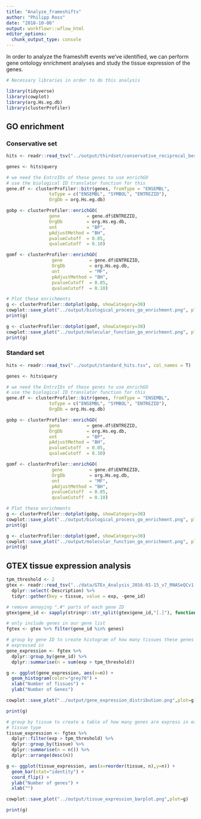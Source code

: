 ```yaml
---
title: "Analyze_frameshifts"
author: "Philipp Ross"
date: "2018-10-06"
output: workflowr::wflow_html
editor_options: 
  chunk_output_type: console
---
```


In order to analyze the frameshift events we've identified, we can perform gene ontology enrichment analyses and study the tissue expression of the genes.

```r
# Necessary libraries in order to do this analysis

library(tidyverse)
library(cowplot)
library(org.Hs.eg.db)
library(clusterProfiler)
```

## GO enrichment

### Conservative set

```r
hits <- readr::read_tsv("../output/thirdset/conservative_reciprocal_best_hits.tsv", col_names = T)

genes <- hits$query

# we need the EntrzIDs of these genes to use enrichGO
# use the biological ID translator function for this
gene.df <- clusterProfiler::bitr(genes, fromType = "ENSEMBL",
                toType = c("ENSEMBL", "SYMBOL", "ENTREZID"),
                OrgDb = org.Hs.eg.db)

gobp <- clusterProfiler::enrichGO(
                gene          = gene.df$ENTREZID,
                OrgDb         = org.Hs.eg.db,
                ont           = "BP",
                pAdjustMethod = "BH",
                pvalueCutoff  = 0.05,
                qvalueCutoff  = 0.10)

gomf <- clusterProfiler::enrichGO(
                 gene          = gene.df$ENTREZID,
                 OrgDb         = org.Hs.eg.db,
                 ont           = "MF",
                 pAdjustMethod = "BH",
                 pvalueCutoff  = 0.05,
                 qvalueCutoff  = 0.10)

# Plot these enrichments
g <- clusterProfiler::dotplot(gobp, showCategory=30)
cowplot::save_plot("../output/biological_process_go_enrichment.png", plot=g)
print(g)

g <- clusterProfiler::dotplot(gomf, showCategory=30)
cowplot::save_plot("../output/molecular_function_go_enrichment.png", plot=g)
print(g)
```

### Standard set

```r
hits <- readr::read_tsv("../output/standard_hits.tsv", col_names = T)

genes <- hits$query

# we need the EntrzIDs of these genes to use enrichGO
# use the biological ID translator function for this
gene.df <- clusterProfiler::bitr(genes, fromType = "ENSEMBL",
                toType = c("ENSEMBL", "SYMBOL", "ENTREZID"),
                OrgDb = org.Hs.eg.db)

gobp <- clusterProfiler::enrichGO(
                gene          = gene.df$ENTREZID,
                OrgDb         = org.Hs.eg.db,
                ont           = "BP",
                pAdjustMethod = "BH",
                pvalueCutoff  = 0.05,
                qvalueCutoff  = 0.10)

gomf <- clusterProfiler::enrichGO(
                 gene          = gene.df$ENTREZID,
                 OrgDb         = org.Hs.eg.db,
                 ont           = "MF",
                 pAdjustMethod = "BH",
                 pvalueCutoff  = 0.05,
                 qvalueCutoff  = 0.10)

# Plot these enrichments
g <- clusterProfiler::dotplot(gobp, showCategory=30)
cowplot::save_plot("../output/biological_process_go_enrichment.png", plot=g)
print(g)

g <- clusterProfiler::dotplot(gomf, showCategory=30)
cowplot::save_plot("../output/molecular_function_go_enrichment.png", plot=g)
print(g)
```

## GTEX tissue expression analysis

```r
tpm_threshold <- 2
gtex <- readr::read_tsv("../data/GTEx_Analysis_2016-01-15_v7_RNASeQCv1.1.8_gene_median_tpm.gct",skip=2,col_names=T) %>%
  dplyr::select(-Description) %>%
  tidyr::gather(key = tissue, value = exp, -gene_id)

# remove annoying ".#" parts of each gene ID
gtex$gene_id <- sapply(stringr::str_split(gtex$gene_id,"[.]"), function(x) {x[1]})

# only include genes in our gene list
fgtex <- gtex %>% filter(gene_id %in% genes)

# group by gene ID to create histogram of how many tissues these genes are
# expressed in
gene_expression <- fgtex %>%
  dplyr::group_by(gene_id) %>%
  dplyr::summarise(n = sum(exp > tpm_threshold))

g <- ggplot(gene_expression, aes(x=n)) +
  geom_histogram(color="grey70") +
  xlab("Number of Tissues") +
  ylab("Number of Genes")

cowplot::save_plot("../output/gene_expression_distribution.png",plot=g)

print(g)

# group by tissue to create a table of how many genes are express in each
# tissue type
tissue_expression <- fgtex %>%
  dplyr::filter(exp > tpm_threshold) %>%
  dplyr::group_by(tissue) %>%
  dplyr::summarise(n = n()) %>%
  dplyr::arrange(desc(n))

g <- ggplot(tissue_expression, aes(x=reorder(tissue, n),y=n)) +
  geom_bar(stat="identity") +
  coord_flip() +
  ylab("Number of genes") +
  xlab("")

cowplot::save_plot("../output/tissue_expression_barplot.png",plot=g)

print(g)
```

